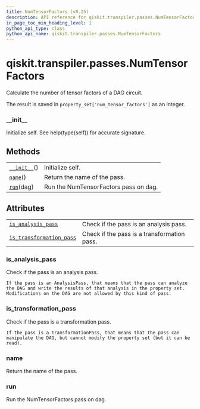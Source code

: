 ```yaml
---
title: NumTensorFactors (v0.25)
description: API reference for qiskit.transpiler.passes.NumTensorFactors in qiskit v0.25
in_page_toc_min_heading_level: 1
python_api_type: class
python_api_name: qiskit.transpiler.passes.NumTensorFactors
---
```


<span id="qiskit-transpiler-passes-numtensorfactors" />

# qiskit.transpiler.passes.NumTensorFactors

<Class id="qiskit.transpiler.passes.NumTensorFactors" isDedicatedPage={true} github="https://github.com/qiskit/qiskit/tree/stable/0.17/qiskit/transpiler/passes/analysis/num_tensor_factors.py" signature="NumTensorFactors(*args, **kwargs)" modifiers="class">
  Calculate the number of tensor factors of a DAG circuit.

  The result is saved in `property_set['num_tensor_factors']` as an integer.

  ### \_\_init\_\_

  <Function id="qiskit.transpiler.passes.NumTensorFactors.__init__" signature="__init__()">
    Initialize self. See help(type(self)) for accurate signature.
  </Function>

  ## Methods

  |                                                                                                                          |                                       |
  | ------------------------------------------------------------------------------------------------------------------------ | ------------------------------------- |
  | [`__init__`](#qiskit.transpiler.passes.NumTensorFactors.__init__ "qiskit.transpiler.passes.NumTensorFactors.__init__")() | Initialize self.                      |
  | [`name`](#qiskit.transpiler.passes.NumTensorFactors.name "qiskit.transpiler.passes.NumTensorFactors.name")()             | Return the name of the pass.          |
  | [`run`](#qiskit.transpiler.passes.NumTensorFactors.run "qiskit.transpiler.passes.NumTensorFactors.run")(dag)             | Run the NumTensorFactors pass on dag. |

  ## Attributes

  |                                                                                                                                                                  |                                             |
  | ---------------------------------------------------------------------------------------------------------------------------------------------------------------- | ------------------------------------------- |
  | [`is_analysis_pass`](#qiskit.transpiler.passes.NumTensorFactors.is_analysis_pass "qiskit.transpiler.passes.NumTensorFactors.is_analysis_pass")                   | Check if the pass is an analysis pass.      |
  | [`is_transformation_pass`](#qiskit.transpiler.passes.NumTensorFactors.is_transformation_pass "qiskit.transpiler.passes.NumTensorFactors.is_transformation_pass") | Check if the pass is a transformation pass. |

  ### is\_analysis\_pass

  <Attribute id="qiskit.transpiler.passes.NumTensorFactors.is_analysis_pass">
    Check if the pass is an analysis pass.

    If the pass is an AnalysisPass, that means that the pass can analyze the DAG and write the results of that analysis in the property set. Modifications on the DAG are not allowed by this kind of pass.
  </Attribute>

  ### is\_transformation\_pass

  <Attribute id="qiskit.transpiler.passes.NumTensorFactors.is_transformation_pass">
    Check if the pass is a transformation pass.

    If the pass is a TransformationPass, that means that the pass can manipulate the DAG, but cannot modify the property set (but it can be read).
  </Attribute>

  ### name

  <Function id="qiskit.transpiler.passes.NumTensorFactors.name" signature="name()">
    Return the name of the pass.
  </Function>

  ### run

  <Function id="qiskit.transpiler.passes.NumTensorFactors.run" signature="run(dag)">
    Run the NumTensorFactors pass on dag.
  </Function>
</Class>

